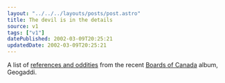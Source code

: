 ```yaml
---
layout: "../../../layouts/posts/post.astro"
title: The devil is in the details
source: v1
tags: ["v1"]
datePublished: 2002-03-09T20:25:21
updatedDate: 2002-03-09T20:25:21
---
```


A list of [references and oddities][1] from the recent [Boards of Canada][2] album, Geogaddi.

[1]: http://www.speakeasy.org/~adbrown/boc.html
[2]: http://www.boardsofcanada.com/
